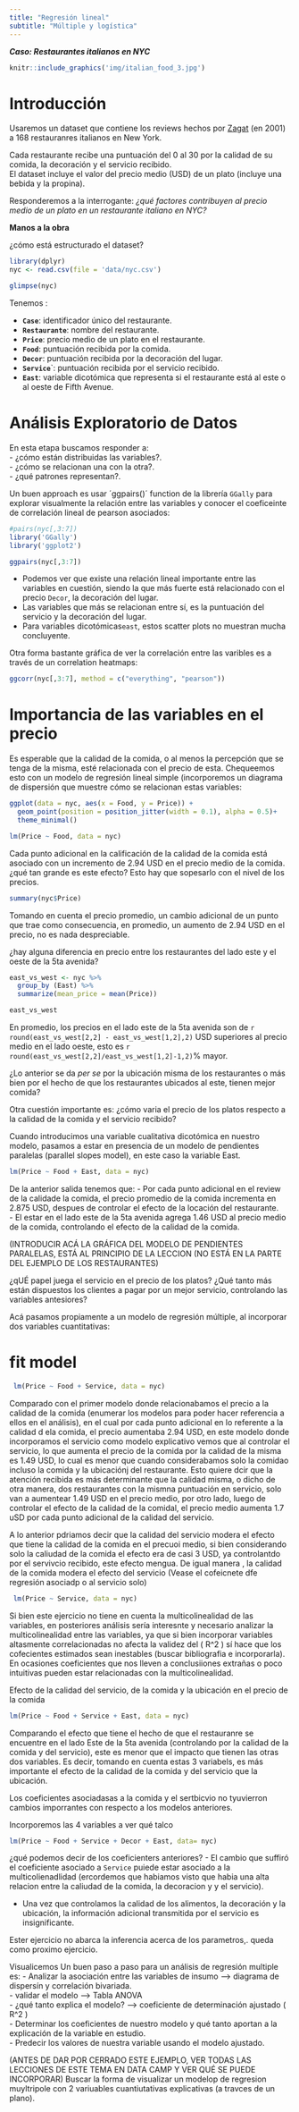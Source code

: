 ```yaml
---
title: "Regresión lineal"
subtitle: "Múltiple y logística"
---
```


__*Caso: Restaurantes italianos en NYC*__

```r
knitr::include_graphics('img/italian_food_3.jpg')
```

# Introducción
Usaremos un dataset que contiene los reviews hechos por [Zagat](https://www.zagat.com/about-us){target="_blank"} (en 2001) a 168 restauranres italianos en New York.

Cada restaurante recibe una puntuación del 0 al 30 por la calidad de su comida, la decoración y el servicio recibido.  
El dataset incluye el valor del precio medio (USD) de un plato (incluye una bebida y la propina).

Responderemos a la interrogante: *¿qué factores contribuyen al precio medio de un plato en un restaurante italiano en NYC?*

__Manos a la obra__

¿cómo está estructurado el dataset?

```r
library(dplyr)
nyc <- read.csv(file = 'data/nyc.csv')
```

```r
glimpse(nyc)
```

Tenemos :  

- __`Case`__: identificador único del restaurante.
- __`Restaurante`__: nombre del restaurante.
- __`Price`__: precio medio de un plato en el restaurante.
- __`Food`__: puntuación recibida por la comida.   
- __`Decor`__: puntuación recibida por la decoración del lugar.   
- __`Service`__`: puntuación recibida por el servicio recibido.    
- __`East`__: variable dicotómica que representa si el restaurante está al este o al oeste de Fifth Avenue. 

# Análisis Exploratorio de Datos

En esta etapa buscamos responder a:  
- ¿cómo están distribuidas las variables?.  
- ¿cómo se relacionan una con la otra?.  
- ¿qué patrones representan?.  

Un buen approach es usar ´ggpairs()´ function de la librería `GGally` para explorar visualmente la relación entre las variables y conocer el coeficeinte de correlación lineal de pearson asociados:

```r
#pairs(nyc[,3:7])
library('GGally')
library('ggplot2')

ggpairs(nyc[,3:7]) 
```

- Podemos ver que existe una relación lineal importante entre las variables en cuestión, siendo la que más fuerte está relacionado con el precio `Decor`, la decoración del lugar.  
- Las variables que más se relacionan entre sí, es la puntuación del servicio y la decoración del lugar.     
- Para variables dicotómicas`east`, estos scatter plots no muestran mucha concluyente.

Otra forma bastante gráfica de ver la correlación entre las varibles es a través de un correlation heatmaps:  

```r
ggcorr(nyc[,3:7], method = c("everything", "pearson"))

```

# Importancia de las variables en el precio
Es esperable que la calidad de la comida, o al menos la percepción que se tenga de la misma, esté relacionada con el precio de esta. 
Chequeemos esto con un modelo de regresión lineal simple (incorporemos un diagrama de dispersión que muestre cómo se relacionan estas variables:  

```r
ggplot(data = nyc, aes(x = Food, y = Price)) +
  geom_point(position = position_jitter(width = 0.1), alpha = 0.5)+
  theme_minimal()

lm(Price ~ Food, data = nyc)
```

Cada punto adicional en la calificación de la calidad de la comida está asociado con un incremento de 2.94 USD en el precio medio de la comida.
¿qué tan grande es este efecto? Esto hay que sopesarlo con el nivel de los precios. 

```r
summary(nyc$Price)
```
Tomando en cuenta el precio promedio, un cambio adicional de un punto que trae como consecuencia, en promedio, un aumento de 2.94 USD en el precio, no es nada despreciable.

¿hay alguna diferencia en precio entre los restaurantes del lado este y el oeste de la 5ta avenida?

```r
east_vs_west <- nyc %>%
  group_by (East) %>%
  summarize(mean_price = mean(Price))

east_vs_west
```

En promedio, los precios en el lado este de la 5ta avenida son de `r round(east_vs_west[2,2] - east_vs_west[1,2],2)` USD superiores al precio medio en el lado oeste, esto es `r round(east_vs_west[2,2]/east_vs_west[1,2]-1,2)`% mayor.

¿Lo anterior se da *per se* por la ubicación misma de los restaurantes o más bien por el hecho de que los restaurantes ubicados al este, tienen mejor comida?

Otra cuestión importante es: ¿cómo varia el precio de los platos respecto a la calidad de la comida  y el servicio recibido? 

Cuando introducimos una variable cualitativa dicotómica en nuestro modelo, pasamos a estar en presencia de un modelo de pendientes paralelas (parallel slopes model), en este caso la variable East.


```r
lm(Price ~ Food + East, data = nyc)
```


De la anterior salida tenemos que: 
- Por cada punto adicional en el review de la calidade la comida, el precio promedio de la comida incrementa en 2.875 USD, despues de controlar el efecto de la locación del restaurante.  
- El estar en el lado este de la 5ta avenida agrega 1.46 USD al precio medio de la comida, controlando el efecto de la calidad de la comida.

(INTRODUCIR ACÁ LA GRÁFICA DEL MODELO DE PENDIENTES PARALELAS, ESTÁ AL PRINCIPIO DE LA LECCION (NO ESTÁ EN LA PARTE DEL EJEMPLO DE LOS RESTAURANTES)

¿qUÉ papel juega el servicio en el precio de los platos?
¿Qué tanto más están dispuestos los clientes a pagar por un mejor servicio, controlando las variables antesiores?


Acá pasamos propiamente a un modelo de regresión múltiple, al incorporar dos variables cuantitativas: 

# fit model

```r
 lm(Price ~ Food + Service, data = nyc)
```


Comparado con el primer modelo donde relacionabamos el precio a la calidad de la  comida (enumerar los modelos para poder hacer referencia a ellos en el análisis), en el cual por cada punto adicional en lo referente a la calidad d ela comida, el precio aumentaba 2.94 USD, en este modelo donde incorporamos el servicio como modelo explicativo vemos que al controlar el servicio, lo que aumenta el precio de la comida por la calidad de la misma es 1.49 USD, lo cual es menor que cuando considerabamos solo la comidao incluso la comida y la ubicaciónj del restaurante. Esto quiere dcir que la atención recibida es más determinante que la calidad misma, o dicho de otra manera, dos restaurantes con la mismna puntuación en servicio, solo van a aumentear 1.49 USD en el precio medio, por otro lado,  luego de controlar el efecto de la calidad de la comidal, el precio medio aumenta 1.7 uSD por cada punto adicional de la calidad del servicio.

A lo anterior pdriamos decir que la calidad del servicio modera el efecto que tiene la calidad de la comida en el precuoi medio, si bien considerando solo la caliudad de la comida el efecto era de casi 3 USD, ya controlantdo por el servivcio recibido, este efecto mengua. De igual manera , la calidad de la comida modera el efecto del servicio (Vease el cofeicnete dfe regresión asociadp o al servicio solo)


```r
 lm(Price ~ Service, data = nyc)
```


Si bien este ejercicio no tiene en cuenta la multicolinealidad de las variables, en posteriores análisis sería interesnte y necesario analizar la multicolinealidad entre las variables, ya que si bien incorporar variables altasmente correlacionadas no afecta la validez del \( R^2 \) sí hace que los cofecientes estimados sean inestables (buscar bibliografia e incorporarla). 
En ocasiones coeficientes que nos lleven a conclusiiones extrañas o poco intuitivas pueden estar relacionadas con la multicolinealidad. 


Efecto de la calidad del servicio, de la comida y la ubicación  en el precio de la comida

```r
lm(Price ~ Food + Service + East, data = nyc)
```


Comparando el efecto que tiene el hecho de que el restauranre se encuentre en el lado Este de la 5ta avenida (controlando por la calidad de la comida y del servicio), este es menor que el impacto que tienen las otras dos variables. Es decir, tomando en cuenta estas 3 variabels, es más importante el efecto de la calidad de la comida y del servicio que la ubicación.

Los coeficientes asociadasas a la comida y el sertbicvio no tyuvierron cambios imporrantes con respecto a los modelos anteriores. 

Incorporemos las 4 variables a ver qué talco
```r
lm(Price ~ Food + Service + Decor + East, data= nyc)
```

¿qué podemos decir de los coeficienters anteriores?
- El cambio que suffiró el coeficiente asociado a `Service` puiede estar asociado a la multicolienadlidad (ercordemos que habiamos visto que habia una alta relacion entre la caliudad de la comida, la decoracion y y el servicio).

- Una vez que controlamos la calidad de los alimentos, la decoración y la ubicación, la información adicional transmitida por el servicio es insignificante.

Ester ejercicio no abarca la inferencia acerca de los parametros,. queda como proximo ejercicio.



Visualicemos 
Un buen paso a paso para un análisis de regresión multiple es: 
- Analizar la asociación entre las variables de insumo --> diagrama de dispersín y correlación bivariada.  
- validar el modelo --> Tabla ANOVA  
- ¿qué tanto explica el modelo? --> coeficiente de determinación ajustado \( R^2 \)  
- Determinar los coeficientes de nuestro modelo y qué tanto aportan a la explicación de la variable en estudio.  
- Predecir los valores de nuestra variable usando el  modelo ajustado.  



(ANTES DE DAR POR CERRADO ESTE EJEMPLO, VER TODAS LAS LECCIONES DE ESTE TEMA EN DATA CAMP Y VER QUÉ SE PUEDE INCORPORAR)
Buscar la forma de visualizar un modelop de regresion muyltripole con 2 variuables cuantiutativas explicativas (a travces de un plano).


